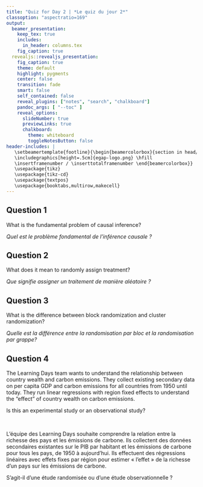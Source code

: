 ```yaml
---
title: "Quiz for Day 2 | *Le quiz du jour 2*"
classoption: "aspectratio=169"
output:
  beamer_presentation:
    keep_tex: true
    includes:
      in_header: columns.tex
    fig_caption: true
  revealjs::revealjs_presentation:
    fig_caption: true
    theme: default
    highlight: pygments
    center: false
    transition: fade
    smart: false
    self_contained: false
    reveal_plugins: ["notes", "search", "chalkboard"]
    pandoc_args: [ "--toc" ]
    reveal_options:
      slideNumber: true
      previewLinks: true
      chalkboard:
        theme: whiteboard
        toggleNotesButton: false
header-includes: |
   \setbeamertemplate{footline}{\begin{beamercolorbox}{section in head/foot}
   \includegraphics[height=.5cm]{egap-logo.png} \hfill
   \insertframenumber / \inserttotalframenumber \end{beamercolorbox}}
   \usepackage{tikz}
   \usepackage{tikz-cd}
   \usepackage{textpos}
   \usepackage{booktabs,multirow,makecell}
---
```

## Question 1

What is the fundamental problem of causal inference?

*Quel est le problème fondamental de l'inférence causale ?*

## Question 2

What does it mean to randomly assign treatment?

*Que signifie assigner un traitement de manière aléatoire ?*

## Question 3

What is the difference between block randomization and cluster randomization?

*Quelle est la différence entre la randomisation par bloc et la randomisation par grappe?*


## Question 4

:::::: {.cols data-latex=""}
::: {.col data-latex="{0.48\textwidth}"}
The Learning Days team wants to understand the relationship between country wealth and carbon emissions. They collect existing secondary data on per capita GDP and carbon emissions for all countries from 1950 until today. They run linear regressions with region fixed effects to understand the "effect" of country wealth on carbon emissions. 

Is this an experimental study or an observational study?

:::

::: {.col data-latex="{0.04\textwidth}"}
\ 
<!-- an empty Div (with a white space), serving as
a column separator -->
:::

::: {.col data-latex="{0.48\textwidth}"}
\vspace{-0.15in}
L'équipe des Learning Days souhaite comprendre la relation entre la richesse des pays et les émissions de carbone. Ils collectent des données secondaires existantes sur le PIB par habitant et les émissions de carbone pour tous les pays, de 1950 à aujourd'hui. Ils effectuent des régressions linéaires avec effets fixes par région pour estimer « l'effet » de la richesse d’un pays sur les émissions de carbone.

S'agit-il d'une étude randomisée ou d'une étude observationnelle ?

:::
::::::

